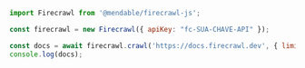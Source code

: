 ```js Node.js
import Firecrawl from '@mendable/firecrawl-js';

const firecrawl = new Firecrawl({ apiKey: "fc-SUA-CHAVE-API" });

const docs = await firecrawl.crawl('https://docs.firecrawl.dev', { limit: 10 });
console.log(docs);
```
